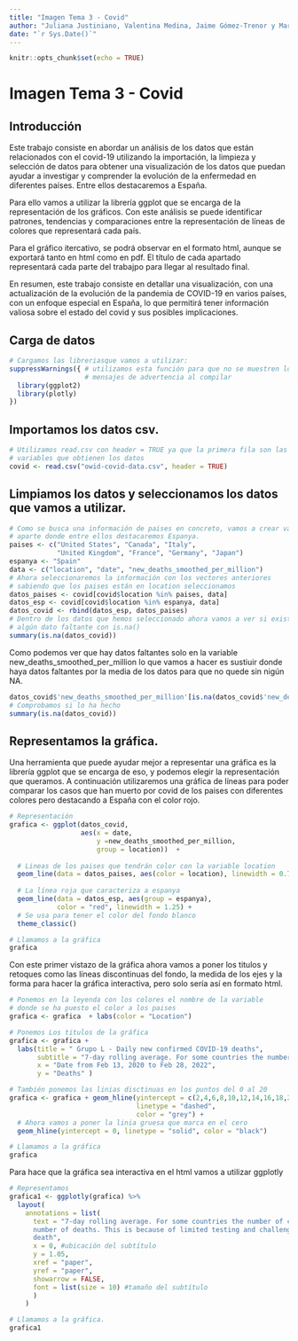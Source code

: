 ```yaml
---
title: "Imagen Tema 3 - Covid"
author: "Juliana Justiniano, Valentina Medina, Jaime Gómez-Trenor y Mara Ferrús"
date: "`r Sys.Date()`"
---
```

```r
knitr::opts_chunk$set(echo = TRUE)
```

# Imagen Tema 3 - Covid

## Introducción

Este trabajo consiste en abordar un análisis de los datos que están relacionados con el covid-19 utilizando la importación, la limpieza y selección de datos para obtener una visualización de los datos que puedan ayudar a investigar y comprender la evolución de la enfermedad en diferentes países. Entre ellos destacaremos a España.

Para ello vamos a utilizar la librería ggplot que se encarga de la representación de los gráficos. Con este análisis se puede identificar patrones, tendencias y comparaciones entre la representación de líneas de colores que representará cada país.

Para el gráfico itercativo, se podrá observar en el formato html, aunque se exportará tanto en html como en pdf. El título de cada apartado representará cada parte del trabajpo para llegar al resultado final.

En resumen, este trabajo consiste en detallar una visualización, con una actualización de la evolución de la pandemia de COVID-19 en varios países, con un enfoque especial en España, lo que permitirá tener información valiosa sobre el estado del covid y sus posibles implicaciones.


## Carga de datos


```r
# Cargamos las libreriasque vamos a utilizar:
suppressWarnings({ # utilizamos esta función para que no se muestren los 
                   # mensajes de advertencia al compilar
  library(ggplot2)
  library(plotly)
})
```

## Importamos los datos csv.

```r
# Utilizamos read.csv con header = TRUE ya que la primera fila son las
# variables que obtienen los datos
covid <- read.csv("owid-covid-data.csv", header = TRUE)
```

## Limpiamos los datos y seleccionamos los datos que vamos a utilizar.

```r
# Como se busca una información de paises en concreto, vamos a crear variables 
# aparte donde entre ellos destacaremos Espanya.
paises <- c("United States", "Canada", "Italy",            
            "United Kingdom", "France", "Germany", "Japan")
espanya <- "Spain"
data <- c("location", "date", "new_deaths_smoothed_per_million")
# Ahora seleccionaremos la información con los vectores anteriores
# sabiendo que los paises están en location seleccionamos
datos_paises <- covid[covid$location %in% paises, data]
datos_esp <- covid[covid$location %in% espanya, data]
datos_covid <- rbind(datos_esp, datos_paises)
# Dentro de los datos que hemos seleccionado ahora vamos a ver si existe 
# algún dato faltante con is.na()
summary(is.na(datos_covid))
```

Como podemos ver que hay datos faltantes solo en la variable new_deaths_smoothed_per_million lo que vamos a hacer es sustiuir donde haya datos faltantes por la media de los datos para que no quede sin nigún NA.

```r
datos_covid$'new_deaths_smoothed_per_million'[is.na(datos_covid$'new_deaths_smoothed_per_million')] <- mean(datos_covid$'new_deaths_smoothed_per_million', na.rm = TRUE)
# Comprobamos si lo ha hecho
summary(is.na(datos_covid))
```
## Representamos la gráfica.

Una herramienta que puede ayudar mejor a representar una gráfica es la librería ggplot que se encarga de eso, y podemos elegir la representación que queramos. A continuación utilizaremos una gráfica de líneas para poder comparar los casos que han muerto por covid de los paises con diferentes colores pero destacando a España con el color rojo.

```r
# Representación
grafica <- ggplot(datos_covid,
                  aes(x = date,
                      y =new_deaths_smoothed_per_million,
                      group = location))  +
  
  # Lineas de los paises que tendrán color con la variable location 
  geom_line(data = datos_paises, aes(color = location), linewidth = 0.75)  +
  
  # La línea roja que caracteriza a espanya
  geom_line(data = datos_esp, aes(group = espanya),
            color = "red", linewidth = 1.25) +
  # Se usa para tener el color del fondo blanco 
  theme_classic()

# Llamamos a la gráfica
grafica
```

Con este primer vistazo de la gráfica ahora vamos a poner los titulos y retoques como las líneas discontinuas del fondo, la medida de los ejes y la forma para hacer la gráfica interactiva, pero solo sería así en formato html.

```r
# Ponemos en la leyenda con los colores el nombre de la variable
# donde se ha puesto el color a los paises
grafica <- grafica  + labs(color = "Location")

# Ponemos Los titulos de la gráfica
grafica <- grafica + 
  labs(title = " Grupo L - Daily new confirmed COVID-19 deaths",
       subtitle = "7-day rolling average. For some countries the number of confirmed deaths is much lower \nthan the true number of deaths.This is because of limited testing and challenges in the \nattribution of the cause of death.",
       x = "Date from Feb 13, 2020 to Feb 28, 2022",
       y = "Deaths" )

# También ponemos las linias disctinuas en los puntos del 0 al 20
grafica <- grafica + geom_hline(yintercept = c(2,4,6,8,10,12,14,16,18,20),
                                linetype = "dashed",
                                color = "grey") +
  # Ahora vamos a poner la linia gruesa que marca en el cero
  geom_hline(yintercept = 0, linetype = "solid", color = "black")

# Llamamos a la gráfica
grafica
```

Para hace que la gráfica sea interactiva en el html vamos a utilizar ggplotly

```r
# Representamos
grafica1 <- ggplotly(grafica) %>%
  layout(
    annotations = list(
      text = "7-day rolling average. For some countries the number of confirmed deaths is much lower than the true 
      number of deaths. This is because of limited testing and challenges in the attribution of the cause of
      death",
      x = 0, #ubicación del subtítulo
      y = 1.05,
      xref = "paper",
      yref = "paper",
      showarrow = FALSE,
      font = list(size = 10) #tamaño del subtítulo
      )
    )

# Llamamos a la gráfica.
grafica1
```




